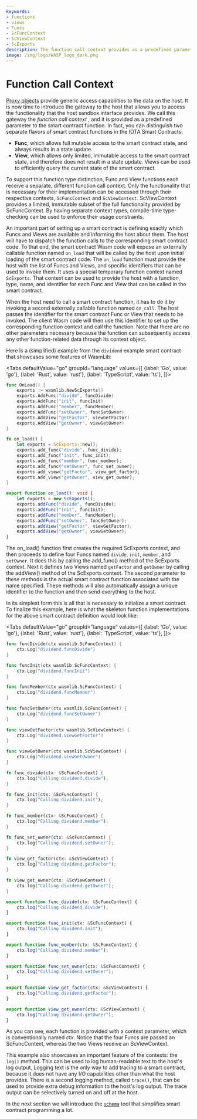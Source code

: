 ```yaml
---
keywords:
- functions
- views
- Funcs
- ScFuncContext
- ScViewContext
- ScExports
description: The function call context provides as a predefined parameter to the smart contract function and allows you to access the functionality that the host sandbox interface provides.
image: /img/logo/WASP_logo_dark.png
---
```



# Function Call Context

[Proxy objects](proxies.mdx) provide generic access capabilities to the data on the host. It
is now time to introduce the gateway to the host that allows you to access the
functionality that the host sandbox interface provides. We call this gateway the _function
call context_
, and it is provided as a predefined parameter to the smart contract function. In fact, you can
distinguish two separate flavors of smart contract functions in the IOTA Smart Contracts:

- **Func**, which allows full mutable access to the smart contract state, and always
  results in a state update.
- **View**, which allows only limited, immutable access to the smart contract state, and
  therefore does not result in a state update. Views can be used to efficiently query the
  current state of the smart contract.

To support this function type distinction, Func and View functions each receive a
separate, different function call context. Only the functionality that is necessary for
their implementation can be accessed through their respective contexts, `ScFuncContext`
and `ScViewContext`. ScViewContext provides a limited, immutable subset of the full
functionality provided by ScFuncContext. By having separate context types, compile-time
type-checking can be used to enforce their usage constraints.

An important part of setting up a smart contract is defining exactly which Funcs and Views
are available and informing the host about them. The host will have to dispatch the
function calls to the corresponding smart contract code. To that end, the smart contract
Wasm code will expose an externally callable function named `on_load` that will be called
by the host upon initial loading of the smart contract code. The `on_load` function must
provide the host with the list of Funcs and Views, and specific identifiers that can be
used to invoke them. It uses a special temporary function context named `ScExports`. That
context can be used to provide the host with a function, type, name, and identifier for
each Func and View that can be called in the smart contract.

When the host need to call a smart contract function, it has to do it by invoking a second
externally callable function named `on_call`. The host passes the identifier for the smart
contract Func or View that needs to be invoked. The client Wasm code will then use this
identifier to set up the corresponding function context and call the function. Note that
there are no other parameters necessary because the function can subsequently access any
other function-related data through its context object.

Here is a (simplified) example from the `dividend` example smart contract that showcases
some features of WasmLib:

<Tabs defaultValue="go"
      groupId="language"
      values={[
          {label: 'Go', value: 'go'},
          {label: 'Rust', value: 'rust'},
          {label: 'TypeScript', value: 'ts'},
      ]}>

<TabItem value="go">

```go
func OnLoad() {
    exports := wasmlib.NewScExports()
    exports.AddFunc("divide", funcDivide)
    exports.AddFunc("init", funcInit)
    exports.AddFunc("member", funcMember)
    exports.AddFunc("setOwner", funcSetOwner)
    exports.AddView("getFactor", viewGetFactor)
    exports.AddView("getOwner", viewGetOwner)
}
```

</TabItem>
    <TabItem value="rust">

```rust
fn on_load() {
    let exports = ScExports::new();
    exports.add_func("divide", func_divide);
    exports.add_func("init", func_init);
    exports.add_func("member", func_member);
    exports.add_func("setOwner", func_set_owner);
    exports.add_view("getFactor", view_get_factor);
    exports.add_view("getOwner", view_get_owner);
}
```

</TabItem>
<TabItem value="ts">

```ts
export function on_load(): void {
    let exports = new ScExports();
    exports.addFunc("divide", funcDivide);
    exports.addFunc("init", funcInit);
    exports.addFunc("member", funcMember);
    exports.addFunc("setOwner", funcSetOwner);
    exports.addView("getFactor", viewGetFactor);
    exports.addView("getOwner", viewGetOwner);
}
```

</TabItem>
</Tabs>

The on_load() function first creates the required ScExports context, and
then proceeds to define four Funcs named `divide`, `init`, `member`, and `setOwner`. It
does this by calling the add_func() method of the ScExports context. Next it defines two
Views named `getFactor` and `getOwner` by calling the addView() method of the ScExports
context. The second parameter to these methods is the actual smart contract function
associated with the name specified. These methods will also automatically assign a unique
identifier to the function and then send everything to the host.

In its simplest form this is all that is necessary to initialize a smart contract. To
finalize this example, here is what the skeleton function implementations for the above
smart contract definition would look like:

<Tabs defaultValue="go"
      groupId="language"
      values={[
          {label: 'Go', value: 'go'},
          {label: 'Rust', value: 'rust'},
          {label: 'TypeScript', value: 'ts'},
      ]}>

<TabItem value="go">

```go
func funcDivide(ctx wasmlib.ScFuncContext) {
    ctx.Log("dividend.funcDivide")
}

func funcInit(ctx wasmlib.ScFuncContext) {
    ctx.Log("dividend.funcInit")
}

func funcMember(ctx wasmlib.ScFuncContext) {
    ctx.Log("dividend.funcMember")
}

func funcSetOwner(ctx wasmlib.ScFuncContext) {
    ctx.Log("dividend.funcSetOwner")
}

func viewGetFactor(ctx wasmlib.ScViewContext) {
    ctx.Log("dividend.viewGetFactor")
}

func viewGetOwner(ctx wasmlib.ScViewContext) {
    ctx.Log("dividend.viewGetOwner")
}
```

</TabItem>
<TabItem value="rust">

```rust
fn func_divide(ctx: &ScFuncContext) {
    ctx.log("Calling dividend.divide");
}

fn func_init(ctx: &ScFuncContext) {
    ctx.log("Calling dividend.init");
}

fn func_member(ctx: &ScFuncContext) {
    ctx.log("Calling dividend.member");
}

fn func_set_owner(ctx: &ScFuncContext) {
    ctx.log("Calling dividend.setOwner");
}

fn view_get_factor(ctx: &ScViewContext) {
    ctx.log("Calling dividend.getFactor");
}

fn view_get_owner(ctx: &ScViewContext) {
    ctx.log("Calling dividend.getOwner");
}
```

</TabItem>
<TabItem value="ts">

```ts
export function func_divide(ctx: &ScFuncContext) {
    ctx.log("Calling dividend.divide");
}

export function func_init(ctx: &ScFuncContext) {
    ctx.log("Calling dividend.init");
}

export function func_member(ctx: &ScFuncContext) {
    ctx.log("Calling dividend.member");
}

export function func_set_owner(ctx: &ScFuncContext) {
    ctx.log("Calling dividend.setOwner");
}

export function view_get_factor(ctx: &ScViewContext) {
    ctx.log("Calling dividend.getFactor");
}

export function view_get_owner(ctx: &ScViewContext) {
    ctx.log("Calling dividend.getOwner");
}
```

</TabItem>
</Tabs>

As you can see, each function is provided with a context parameter, which is
conventionally named _ctx_. Notice that the four Funcs are passed an ScFuncContext,
whereas the two Views receive an ScViewContext.

This example also showcases an important feature of the contexts: the `log()` method. This
can be used to log human-readable text to the host's log output. Logging text is the only
way to add tracing to a smart contract, because it does not have any I/O capabilities
other than what the host provides. There is a second logging method, called `trace()`,
that can be used to provide extra debug information to the host's log output. The trace
output can be selectively turned on and off at the host.

In the next section we will introduce the [`schema`](../schema/schema.mdx) tool that
simplifies smart contract programming a lot.
